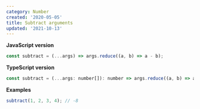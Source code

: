 ```yaml
---
category: Number
created: '2020-05-05'
title: Subtract arguments
updated: '2021-10-13'
---
```


**JavaScript version**

```js
const subtract = (...args) => args.reduce((a, b) => a - b);
```

**TypeScript version**

```js
const subtract = (...args: number[]): number => args.reduce((a, b) => a - b);
```

**Examples**

```js
subtract(1, 2, 3, 4); // -8
```
